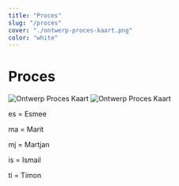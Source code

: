 ```yaml
---
title: "Proces"
slug: "/proces"
cover: "./ontwerp-proces-kaart.png"
color: "white"
---
```


# Proces
![Ontwerp Proces Kaart](http://localhost:8000/images/proces/kaart_1.png "ontwerp proces kaart")
![Ontwerp Proces Kaart](http://localhost:8000/images/proces/kaart_2.png "ontwerp proces kaart")

es = Esmee

ma = Marit

mj = Martjan

is = Ismail

ti = Timon

